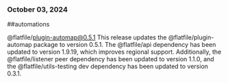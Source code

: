 ### October 03, 2024
##automations

@flatfile/plugin-automap@0.5.1
This release updates the @flatfile/plugin-automap package to version 0.5.1. The @flatfile/api dependency has been updated to version 1.9.19, which improves regional support. Additionally, the @flatfile/listener peer dependency has been updated to version 1.1.0, and the @flatfile/utils-testing dev dependency has been updated to version 0.3.1.